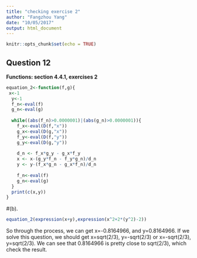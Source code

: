 ```yaml
---
title: "checking exercise 2"
author: "Fangzhou Yang"
date: "10/05/2017"
output: html_document
---
```


```r
knitr::opts_chunk$set(echo = TRUE)
```

## Question 12
**Functions: section 4.4.1, exercises 2**

```r
equation_2<-function(f,g){
 x<-1
  y<-1
  f_n<-eval(f)
  g_n<-eval(g)
  
  while((abs(f_n)>0.0000001)|(abs(g_n)>0.0000001)){
    f_x<-eval(D(f,"x"))
    g_x<-eval(D(g,"x"))
    f_y<-eval(D(f,"y"))
    g_y<-eval(D(g,"y"))
    
    d_n <- f_x*g_y - g_x*f_y
    x <- x-(g_y*f_n - f_y*g_n)/d_n
    y <- y-(f_x*g_n - g_x*f_n)/d_n
    
    f_n<-eval(f)
    g_n<-eval(g)
  }
  print(c(x,y))
}

```


#(b).
```r
equation_2(expression(x+y),expression(x^2+2*(y^2)-2))
```

So through the process, we can get x=-0.8164966, and y=0.8164966. If we solve this question, we should get x=sqrt(2/3), y=-sqrt(2/3) or x=-sqrt(2/3), y=sqrt(2/3). We can see that 0.8164966 is pretty close to sqrt(2/3), which check the result. 